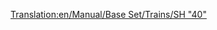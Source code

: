 [[Translation:en/Manual/Base Set/Trains/SH "40"]]
{{hu/Navbox Mozdonyok}}
{{hu/Vonatok|Name=SH "40"
|Image=[[File:en/Sh40.png]]
|Cost=£35,156 ($70.312)
|Speed=177 km/h (110 mph)
|Weight=82 t
|Power=5,000 LE (3.728 kW)
|Annual=£2,882 ($5.764)
|Designed=1973
|Lifespan=23
|Capacity=N/A
|Description=
|Leírás=
|Valósság=[http://hu.wikipedia.org/wiki/British_Rail_87_sorozat British Rail 87 sorozat].
}}